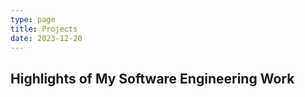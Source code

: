 ```yaml
---
type: page
title: Projects
date: 2023-12-20
---
```


## Highlights of My Software Engineering Work 


<Project 
  title="Better Texter" 
  description="Better Texter, an innovative iMessage application, enhances text communication using artificial intelligence. 
  It allows users to convert texts into various tones like professional, friendly, or humorous, and offers translation into nine languages. 
  A key feature is its smart voice texting, which lets users dictate messages, transforming them into well-structured texts with perfect grammar in any chosen tone. 
  Additionally, it offers personalization options through a companion app outside iMessage. The app has recently gained popularity, surpassing 100 downloads on the App Store." 
  mediaUrl="/images/BetterTexterwebsitemv.mp4" 
  projectUrl="https://apps.apple.com/us/app/better-texter/id6451396342"
/>
---
<Project 
  title="Workout API" 
  description="The Workout API is a RESTful service utilizing the FastAPI framework and a Postgres database hosted on Supabase. 
  It offers endpoints for user management, workout recommendations, logs, and goal setting. 
  A notable feature is its ability to predict weight loss based on workout logs and calculate a custom workout plan using basal metabolic rate and daily caloric deficit. 
  Working on this project, I honed my skills in FastAPI, Alembic, Faker, and SQLAlchemy, and learned the significance of thorough documentation and managing concurrent requests." 
  mediaUrl="/images/WorkoutAPI.png"
  projectUrl="https://github.com/nickambrose7/Workout-API"
/>
---
<Project 
  title="Screen Squad Movie Website" 
  description="This is the second project description." 
  mediaUrl="/static/images/projects/project2.jpg" 
  projectUrl="https://github.com/project2"
/>
---
<Project 
  title="Custom Threading Library" 
  description="Be sure to mention how we manipuleated the return address stack to create threads" 
  mediaUrl="/images/threading.png" 
  projectUrl="https://github.com/project2"
/>
---
<Project 
  title="Divorce Prediction Machine Learning Model" 
  description="Talk about the ML methods that I used, and the transformation with the data, also mention NumPy and Pandas" 
  mediaUrl="/images/divorce.png" 
  projectUrl="https://github.com/project2"
/>
---
<Project 
  title="File Compression Tool" 
  description="Use of Huffman encoding to compress files, talk about data structures implemented from scratch in C." 
  mediaUrl="/images/huffman.png" 
  projectUrl="https://github.com/project2"
/>
---
<Project 
  title="Tiny File System" 
  description="Talk about what went into file system design and the features mine supports." 
  mediaUrl="/images/filesystem.png" 
  projectUrl="https://github.com/project2"
/>
---
<Project 
  title="Memory Simulator" 
  description="Talk about implementing paging and using " 
  mediaUrl="/images/memory.png" 
  projectUrl="https://github.com/project2"
/>
---
<Project 
  title="TBD Java Project Using OOP & UML" 
  description="This is the second project description." 
  mediaUrl="/static/images/projects/project2.jpg" 
  projectUrl="https://github.com/project2"
/>
---